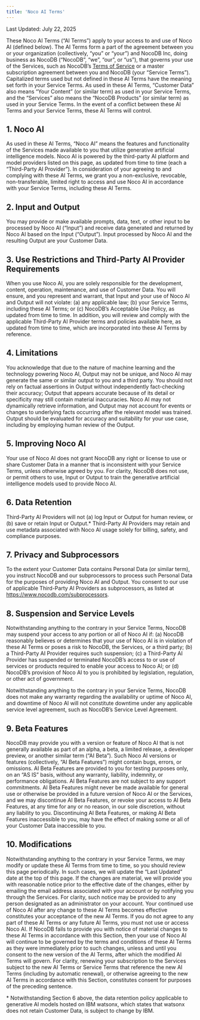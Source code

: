 ```yaml
---
title: 'Noco AI Terms'
---
```


Last Updated: July 22, 2025

[//]: # (You can find the previous version of our AI Terms here.)

These Noco AI Terms (“AI Terms”) apply to your access to and use of Noco AI (defined below). The AI Terms form a part of the agreement between you or your organization (collectively, “you” or “your”) and NocoDB Inc, doing business as NocoDB (“NocoDB”, “we”, “our”, or “us”), that governs your use of the Services, such as NocoDB’s [Terms of Service](/docs/product-docs/legal-v2/terms-of-service) or a master subscription agreement between you and NocoDB (your “Service Terms”). Capitalized terms used but not defined in these AI Terms have the meaning set forth in your Service Terms.  As used in these AI Terms, “Customer Data” also means “Your Content” (or similar term) as used in your Service Terms, and the “Services” also means the “NocoDB Products” (or similar term) as used in your Service Terms. In the event of a conflict between these AI Terms and your Service Terms, these AI Terms will control.

## 1. Noco AI
As used in these AI Terms, “Noco AI” means the features and functionality of the Services made available to you that utilize generative artificial intelligence models. Noco AI is powered by the third-party AI platform and model providers listed on this page, as updated from time to time (each a “Third-Party AI Provider”).  In consideration of your agreeing to and complying with these AI Terms, we grant you a non-exclusive, revocable, non-transferable, limited right to access and use Noco AI in accordance with your Service Terms, including these AI Terms.

## 2. Input and Output
You may provide or make available prompts, data, text, or other input to be processed by Noco AI (“Input”) and receive data generated and returned by Noco AI based on the Input (“Output”). Input processed by Noco AI and the resulting Output are your Customer Data.

## 3. Use Restrictions and Third-Party AI Provider Requirements
When you use Noco AI, you are solely responsible for the development, content, operation, maintenance, and use of Customer Data. You will ensure, and you represent and warrant, that Input and your use of Noco AI and Output will not violate: (a) any applicable law; (b) your Service Terms, including these AI Terms; or (c) NocoDB’s Acceptable Use Policy, as updated from time to time.  In addition, you will review and comply with the applicable Third-Party AI Provider terms and policies available here, as updated from time to time, which are incorporated into these AI Terms by reference.

## 4. Limitations
You acknowledge that due to the nature of machine learning and the technology powering Noco AI, Output may not be unique, and Noco AI may generate the same or similar output to you and a third party. You should not rely on factual assertions in Output without independently fact-checking their accuracy; Output that appears accurate because of its detail or specificity may still contain material inaccuracies. Noco AI may not dynamically retrieve information, and Output may not account for events or changes to underlying facts occurring after the relevant model was trained. Output should be evaluated for accuracy and suitability for your use case, including by employing human review of the Output.

## 5. Improving Noco AI
Your use of Noco AI does not grant NocoDB any right or license to use or share Customer Data in a manner that is inconsistent with your Service Terms, unless otherwise agreed by you. For clarity, NocoDB does not use, or permit others to use, Input or Output to train the generative artificial intelligence models used to provide Noco AI.

## 6. Data Retention
Third-Party AI Providers will not (a) log Input or Output for human review, or (b) save or retain Input or Output.* Third-Party AI Providers may retain and use metadata associated with Noco AI usage solely for billing, safety, and compliance purposes.

## 7. Privacy and Subprocessors
To the extent your Customer Data contains Personal Data (or similar term), you instruct NocoDB and our subprocessors to process such Personal Data for the purposes of providing Noco AI and Output. You consent to our use of applicable Third-Party AI Providers as subprocessors, as listed at https://www.nocodb.com/subprocessors.

## 8. Suspension and Service Levels
Notwithstanding anything to the contrary in your Service Terms, NocoDB may suspend your access to any portion or all of Noco AI if: (a) NocoDB reasonably believes or determines that your use of Noco AI is in violation of these AI Terms or poses a risk to NocoDB, the Services, or a third party; (b) a Third-Party AI Provider requires such suspension; (c) a Third-Party AI Provider has suspended or terminated NocoDB’s access to or use of services or products required to enable your access to Noco AI; or (d) NocoDB’s provision of Noco AI to you is prohibited by legislation, regulation, or other act of government.

Notwithstanding anything to the contrary in your Service Terms, NocoDB does not make any warranty regarding the availability or uptime of Noco AI, and downtime of Noco AI will not constitute downtime under any applicable service level agreement, such as NocoDB’s Service Level Agreement.

## 9. Beta Features
NocoDB may provide you with a version or feature of Noco AI that is not generally available as part of an alpha, a beta, a limited release, a developer preview, or another similar term (“AI Beta”).  Such Noco AI versions or features (collectively, “AI Beta Features”) might contain bugs, errors, or omissions. AI Beta Features are provided to you for testing purposes only, on an “AS IS” basis, without any warranty, liability, indemnity, or performance obligations. AI Beta Features are not subject to any support commitments. AI Beta Features might never be made available for general use or otherwise be provided in a future version of Noco AI or the Services, and we may discontinue AI Beta Features, or revoke your access to AI Beta Features, at any time for any or no reason, in our sole discretion, without any liability to you. Discontinuing AI Beta Features, or making AI Beta Features inaccessible to you, may have the effect of making some or all of your Customer Data inaccessible to you.

## 10. Modifications
Notwithstanding anything to the contrary in your Service Terms, we may modify or update these AI Terms from time to time, so you should review this page periodically. In such cases, we will update the “Last Updated” date at the top of this page. If the changes are material, we will provide you with reasonable notice prior to the effective date of the changes, either by emailing the email address associated with your account or by notifying you through the Services. For clarity, such notice may be provided to any person designated as an administrator on your account. Your continued use of Noco AI after any change to these AI Terms becomes effective constitutes your acceptance of the new AI Terms. If you do not agree to any part of these AI Terms or any future AI Terms, you must not use or access Noco AI. If NocoDB fails to provide you with notice of material changes to these AI Terms in accordance with this Section, then your use of Noco AI will continue to be governed by the terms and conditions of these AI Terms as they were immediately prior to such changes, unless and until you consent to the new version of the AI Terms, after which the modified AI Terms will govern.  For clarity, renewing your subscription to the Services subject to the new AI Terms or Service Terms that reference the new AI Terms (including by automatic renewal), or otherwise agreeing to the new AI Terms in accordance with this Section, constitutes consent for purposes of the preceding sentence.

\* Notwithstanding Section 6 above, the data retention policy applicable to generative AI models hosted on IBM watsonx, which states that watsonx does not retain Customer Data, is subject to change by IBM.

